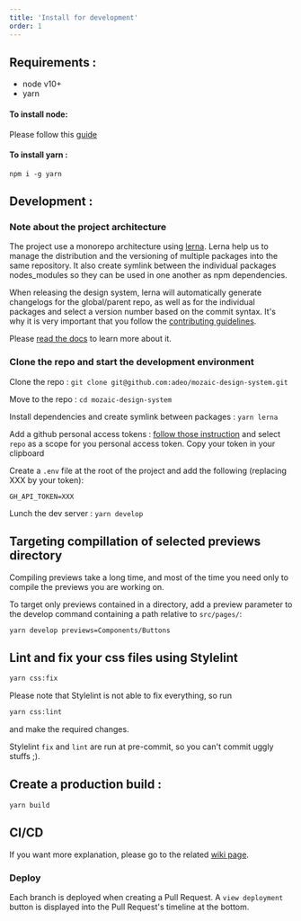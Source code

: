 ```yaml
---
title: 'Install for development'
order: 1
---
```


## Requirements :

- node v10+
- yarn

#### To install node:

Please follow this [guide](https://nodejs.org/en/download/package-manager/)

#### To install yarn :

`npm i -g yarn`

## Development :

### Note about the project architecture

The project use a monorepo architecture using [lerna](https://github.com/lerna/lerna/).
Lerna help us to manage the distribution and the versioning of multiple packages into the same repository.
It also create symlink between the individual packages nodes_modules so they can be used in one another as npm dependencies.

When releasing the design system, lerna will automatically generate changelogs for the global/parent repo, as well as for the individual packages and select a version number based on the commit syntax. It's why it is very important that you follow the [contributing guidelines](/Contributing/Developers/GitConventions/).

Please [read the docs](https://github.com/lerna/lerna/) to learn more about it.

### Clone the repo and start the development environment

Clone the repo :
`git clone git@github.com:adeo/mozaic-design-system.git`

Move to the repo :
`cd mozaic-design-system`

Install dependencies and create symlink between packages :
`yarn lerna`

Add a github personal access tokens :
[follow those instruction](https://help.github.com/en/articles/creating-a-personal-access-token-for-the-command-line) and select `repo` as a scope for you personal access token.
Copy your token in your clipboard

Create a `.env` file at the root of the project and add the following (replacing XXX by your token):

```
GH_API_TOKEN=XXX
```

Lunch the dev server :
`yarn develop`

## Targeting compillation of selected previews directory

Compiling previews take a long time, and most of the time you need only to compile the previews you are working on.

To target only previews contained in a directory, add a preview parameter to the develop command containing a path relative to `src/pages/`:

`yarn develop previews=Components/Buttons`

## Lint and fix your css files using Stylelint

```bash
yarn css:fix
```

Please note that Stylelint is not able to fix everything, so run

```bash
yarn css:lint
```

and make the required changes.

Stylelint `fix` and `lint` are run at pre-commit, so you can't commit uggly stuffs ;).

## Create a production build :

`yarn build`

## CI/CD

If you want more explanation, please go to the related [wiki page](https://github.com/adeo/mozaic-design-system/wiki/CI-CD).

### Deploy

Each branch is deployed when creating a Pull Request. A `view deployment` button is displayed into the Pull Request's timeline at the bottom.
